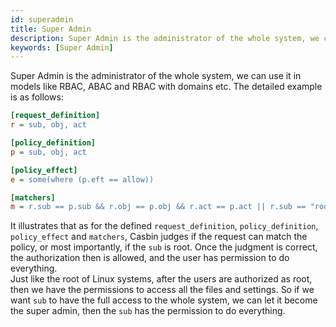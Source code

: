 ```yaml
---
id: superadmin
title: Super Admin
description: Super Admin is the administrator of the whole system, we can use it in models like RBAC, ABAC and RBAC with domains etc
keywords: [Super Admin]
---
```


Super Admin is the administrator of the whole system, we can use it in models like RBAC, ABAC and RBAC with domains etc. The detailed example is as follows:
```ini
[request_definition]
r = sub, obj, act

[policy_definition]
p = sub, obj, act

[policy_effect]
e = some(where (p.eft == allow))

[matchers]
m = r.sub == p.sub && r.obj == p.obj && r.act == p.act || r.sub == "root"
```
It illustrates that as for the defined ```request_definition```, ```policy_definition```, ```policy_effect``` and ```matchers```, Casbin judges if the request can match the policy, or most importantly, if the ```sub``` is root. Once the judgment is correct, the authorization then is allowed, and the user has permission to do everything.  
Just like the root of Linux systems, after the users are authorized as root, then we have the permissions to access all the files and settings. So if we want ```sub``` to have the full access to the whole system, we can let it become the super admin, then the ```sub``` has the permission to do everything. 